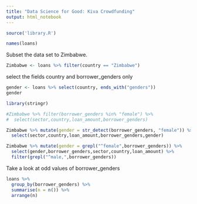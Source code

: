 ```yaml
---
title: "Data Science for Good: Kiva Crowdfunding"
output: html_notebook
---
```


```r
source('library.R')
```


```r
names(loans)
```
Subset the data set to Zimbabwe.
```r
Zimbabwe <- loans %>% filter(country == "Zimbabwe")
```

select the fields country and borrower_genders only
```r
gender <- loans %>% select(country, ends_with("genders"))
gender
```


```r
library(stringr)
```

```r

#Zimbabwe %>% filter(borrower_genders %in% "female") %>% 
#  select(sector,country,loan_amount,borrower_genders)

Zimbabwe %>% mutate(gender = str_detect(borrower_genders, "female")) %>% 
  select(sector,country,loan_amount,borrower_genders,gender)
```

```r
Zimbabwe %>% mutate(gender = grepl("^female",borrower_genders)) %>% 
  select(gender,borrower_genders,sector,country,loan_amount) %>% 
  filter(grepl("^male,",borrower_genders))
```



Take a look at odd values of borrower_genders
```r
loans %>% 
  group_by(borrower_genders) %>% 
  summarise(n = n()) %>% 
  arrange(n)
```





